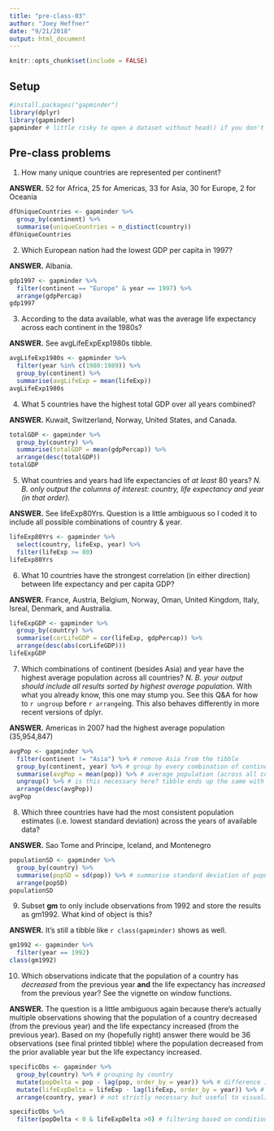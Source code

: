 ```yaml
---
title: "pre-class-03"
author: "Joey Heffner"
date: "9/21/2018"
output: html_document
---
```


```r
knitr::opts_chunk$set(include = FALSE)
```

## Setup

```r
#install.packages("gapminder")
library(dplyr)
library(gapminder)
gapminder # little risky to open a dataset without head() if you don't know it's a tibble!
```

## Pre-class problems

1. How many unique countries are represented per continent? 

**ANSWER.** 52 for Africa, 25 for Americas, 33 for Asia, 30 for Europe, 2 for Oceania

```r
dfUniqueCountries <- gapminder %>%
  group_by(continent) %>% 
  summarise(uniqueCountries = n_distinct(country))
dfUniqueCountries
```

2. Which European nation had the lowest GDP per capita in 1997? 

**ANSWER.** Albania.

```r
gdp1997 <- gapminder %>%
  filter(continent == "Europe" & year == 1997) %>% 
  arrange(gdpPercap)
gdp1997
```

3. According to the data available, what was the average life expectancy across each continent in the 1980s? 

**ANSWER.** See avgLifeExpExp1980s tibble. 

```r
avgLifeExp1980s <- gapminder %>% 
  filter(year %in% c(1980:1989)) %>%
  group_by(continent) %>% 
  summarise(avgLifeExp = mean(lifeExp))
avgLifeExp1980s
```

4. What 5 countries have the highest total GDP over all years combined? 

**ANSWER.** Kuwait, Switzerland, Norway, United States, and Canada. 

```r
totalGDP <- gapminder %>%
  group_by(country) %>% 
  summarise(totalGDP = mean(gdpPercap)) %>%
  arrange(desc(totalGDP))
totalGDP
```

5. What countries and years had life expectancies of *at least* 80 years? *N. B. only output the columns of interest: country, life expectancy and year (in that order).*

**ANSWER.** See lifeExp80Yrs. Question is a little ambiguous so I coded it to include all possible combinations of country & year.

```r
lifeExp80Yrs <- gapminder %>%
  select(country, lifeExp, year) %>%
  filter(lifeExp >= 80)
lifeExp80Yrs
```

6. What 10 countries have the strongest correlation (in either direction) between life expectancy and per capita GDP?

**ANSWER.** France, Austria, Belgium, Norway, Oman, United Kingdom, Italy, Isreal, Denmark, and Australia. 

```r
lifeExpGDP <- gapminder %>%
  group_by(country) %>% 
  summarise(corLifeGDP = cor(lifeExp, gdpPercap)) %>%
  arrange(desc(abs(corLifeGDP)))
lifeExpGDP
```

7. Which combinations of continent (besides Asia) and year have the highest average population across all countries? *N. B. your output should include all results sorted by highest average population.* With what you already know, this one may stump you. See this Q&A for how to `r ungroup` before `r arrange`ing. This also behaves differently in more recent versions of dplyr.

**ANSWER.** Americas in 2007 had the highest average population (35,954,847)

```r
avgPop <- gapminder %>%
  filter(continent != "Asia") %>% # remove Asia from the tibble
  group_by(continent, year) %>% # group by every combination of continent and year
  summarise(avgPop = mean(pop)) %>% # average population (across all countries) for each combination of continent and year
  ungroup() %>% # is this necessary here? tibble ends up the same with or without this ungroup()
  arrange(desc(avgPop)) 
avgPop
```

8. Which three countries have had the most consistent population estimates (i.e. lowest standard deviation) across the years of available data?

**ANSWER.** Sao Tome and Principe, Iceland, and Montenegro

```r
populationSD <- gapminder %>%
  group_by(country) %>%
  summarise(popSD = sd(pop)) %>% # summarise standard deviation of population for all countries across all years
  arrange(popSD)
populationSD
```

9. Subset **gm** to only include observations from 1992 and store the results as gm1992. What kind of object is this?

**ANSWER.** It's still a tibble like `r class(gapminder)` shows as well. 

```r
gm1992 <- gapminder %>%
  filter(year == 1992)
class(gm1992)
```

10. Which observations indicate that the population of a country has *decreased* from the previous year **and** the life expectancy has *increased* from the previous year? See the vignette on window functions. 

**ANSWER.** The question is a little ambiguous again because there's actually multiple observations showing that the population of a country decreased (from the previous year) and the life expectancy increased (from the previous year). Based on my (hopefully right) answer there would be 36 observations (see final printed tibble) where the population decreased from the prior avaliable year but the life expectancy increased. 

```r
specificObs <- gapminder %>%
  group_by(country) %>% # grouping by country 
  mutate(popDelta = pop - lag(pop, order_by = year)) %>% # difference in pop by year
  mutate(lifeExpDelta = lifeExp - lag(lifeExp, order_by = year)) %>% # difference in life exp by year 
  arrange(country, year) # not strictly necessary but useful to visualize

specificObs %>% 
  filter(popDelta < 0 & lifeExpDelta >0) # filtering based on conditions specified

```
